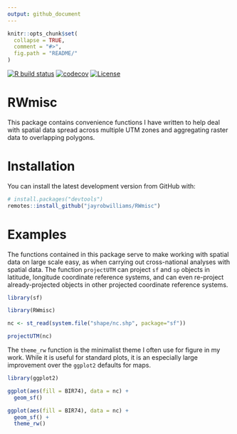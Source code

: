 ```yaml
---
output: github_document
---
```


<!-- README.md is generated from README.Rmd. Please edit that file -->

```r
knitr::opts_chunk$set(
  collapse = TRUE,
  comment = "#>",
  fig.path = "README/"
)
```

<!-- badges: start -->
[![R build status](https://github.com/jayrobwilliams/RWmisc/workflows/R-CMD-check/badge.svg)](https://github.com/jayrobwilliams/RWmisc/actions)
[![codecov](https://codecov.io/gh/jayrobwilliams/RWmisc/branch/master/graph/badge.svg)](https://codecov.io/gh/jayrobwilliams/RWmisc)
[![License](http://img.shields.io/badge/license-GPL%20%28%3E=%203%29-brightgreen.svg?style=flat)](http://www.gnu.org/licenses/gpl-3.0.html)
<!-- badges: end -->

# RWmisc

This package contains convenience functions I have written to help deal with
spatial data spread across multiple UTM zones and aggregating raster data to
overlapping polygons.

# Installation

You can install the latest development version from GitHub with:

```r
# install.packages("devtools")
remotes::install_github("jayrobwilliams/RWmisc")
```

# Examples

The functions contained in this package serve to make working with spatial data
on large scale easy, as when carrying out cross-national analyses with spatial
data. The function `projectUTM` can project `sf` and `sp` objects in latitude,
longitude coordinate reference systems, and can even re-project
already-projected objects in other projected coordinate reference systems.

```r
library(sf)

library(RWmisc)

nc <- st_read(system.file("shape/nc.shp", package="sf"))

projectUTM(nc)
```

The `theme_rw` function is the minimalist theme I often use for figure in my
work. While it is useful for standard plots, it is an especially large
improvement over the `ggplot2` defaults for maps.

```r
library(ggplot2)

ggplot(aes(fill = BIR74), data = nc) +
  geom_sf()

ggplot(aes(fill = BIR74), data = nc) +
  geom_sf() +
  theme_rw()
```

